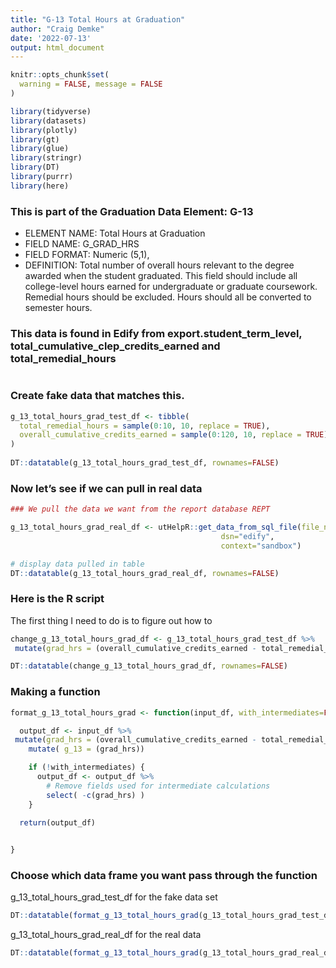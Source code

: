 ```yaml
---
title: "G-13 Total Hours at Graduation"
author: "Craig Demke"
date: '2022-07-13'
output: html_document
---
```


```r
knitr::opts_chunk$set(
  warning = FALSE, message = FALSE
)
```

```r
library(tidyverse)
library(datasets)
library(plotly)
library(gt)
library(glue)
library(stringr)
library(DT)
library(purrr)
library(here)
```
### This is part of the Graduation Data  Element: G-13 
* ELEMENT NAME: Total Hours at Graduation 
* FIELD NAME: G_GRAD_HRS 
* FIELD FORMAT: Numeric (5,1), 
* DEFINITION: Total number of overall hours relevant to the degree awarded when the student  graduated. This field should include all college-level hours earned for undergraduate or graduate  coursework. Remedial hours should be excluded. Hours should all be converted to semester hours. 


### This data is found in Edify from export.student_term_level, total_cumulative_clep_credits_earned and total_remedial_hours
```{}

```


### Create fake data that matches this.

```r
g_13_total_hours_grad_test_df <- tibble(
  total_remedial_hours = sample(0:10, 10, replace = TRUE),
  overall_cumulative_credits_earned = sample(0:120, 10, replace = TRUE)
)
   
DT::datatable(g_13_total_hours_grad_test_df, rownames=FALSE)
```

### Now let's see if we can pull in real data

```r
### We pull the data we want from the report database REPT 

g_13_total_hours_grad_real_df <- utHelpR::get_data_from_sql_file(file_name="g_13.sql",
                                               dsn="edify",
                                               context="sandbox")

# display data pulled in table
DT::datatable(g_13_total_hours_grad_real_df, rownames=FALSE)
```


### Here is the R script

The first thing I need to do is to figure out how to

```r

change_g_13_total_hours_grad_df <- g_13_total_hours_grad_test_df %>%
 mutate(grad_hrs = (overall_cumulative_credits_earned - total_remedial_hours))

DT::datatable(change_g_13_total_hours_grad_df, rownames=FALSE)

```

### Making a function

```r
  
format_g_13_total_hours_grad <- function(input_df, with_intermediates=FALSE) {

  output_df <- input_df %>%
 mutate(grad_hrs = (overall_cumulative_credits_earned - total_remedial_hours)) %>% 
    mutate( g_13 = (grad_hrs))

    if (!with_intermediates) {
      output_df <- output_df %>%
        # Remove fields used for intermediate calculations
        select( -c(grad_hrs) )
    }

  return(output_df)

  
}
```
### Choose which data frame you want pass through the function 

g_13_total_hours_grad_test_df for the fake data set
```r
DT::datatable(format_g_13_total_hours_grad(g_13_total_hours_grad_test_df), rownames=FALSE)
```

g_13_total_hours_grad_real_df for the real data
```r
DT::datatable(format_g_13_total_hours_grad(g_13_total_hours_grad_real_df), rownames=FALSE)
```

